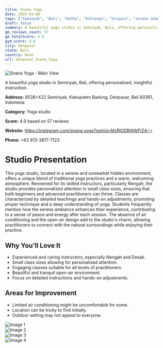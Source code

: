 ```yaml
---
title: Snana Yoga
date: 2025-03-08
tags: ["Seminyak", "Bali", "Hatha", "Ashtanga", "Vinyasa", "serene atmosphere", "small class size", "Denpasar"]  
draft: false
summary: A beautiful yoga studio in Seminyak, Bali, offering personalized, insightful instruction.
gm_reviews_count: 57
gm_totalScore: 4.9
gym_score: 4.6
city: Denpasar
state: Bali
country: None
url: Denpasar_Snana_Yoga
---
```


<div className="aspect-[16/9] relative my-8">
  <img 
    src="https://lh5.googleusercontent.com/p/AF1QipM5LNorX_7gsjRYd-rE8UddmtdsEuyPl22UBD8-=w1920-h1080-k-no"
    alt="Snana Yoga - Main View"
    className="object-cover absolute inset-0 w-full h-full rounded-lg"
  />
</div>

A beautiful yoga studio in Seminyak, Bali, offering personalized, insightful instruction.

**Address:** 8538+X22 Seminyak, Kabupaten Badung, Denpasar, Bali 80361, Indonesia

**Category:** Yoga studio

**Score:** 4.9 based on 57 reviews

**Website:** https://instagram.com/snana.yoga?igshid=MzRlODBiNWFlZA==

**Phone:** +62 813-3817-7123

# Studio Presentation

This yoga studio, located in a serene and somewhat hidden environment, offers a unique blend of traditional yoga practices and a warm, welcoming atmosphere. Renowned for its skilled instructors, particularly Nengah, the studio provides personalized attention in small class sizes, ensuring that both beginners and advanced practitioners can thrive. Classes are characterized by detailed teachings and hands-on adjustments, promoting proper technique and a deep understanding of yoga. Students frequently mention how the serene ambiance enhances their experience, contributing to a sense of peace and energy after each session. The absence of air conditioning and the open-air design add to the studio's charm, allowing practitioners to connect with the natural surroundings while enjoying their practice.

## Why You'll Love It

- Experienced and caring instructors, especially Nengah and Desak.
- Small class sizes allowing for personalized attention.
- Engaging classes suitable for all levels of practitioners.
- Beautiful and tranquil open-air environment.
- Focus on detailed instructions and hands-on adjustments.

## Areas for Improvement

- Limited air conditioning might be uncomfortable for some.
- Location can be tricky to find initially.
- Outdoor setting may not appeal to everyone.

<div className="grid grid-cols-1 xl:grid-cols-2 gap-4 my-8">
<div className="aspect-[4/3] relative"><img src="https://lh3.googleusercontent.com/p/AF1QipNGOx3eLHSqqB9oAZm3VFXAU16LnhhVgk3wwKei=w1920-h1080-k-no" alt="Image 1" className="object-cover absolute inset-0 w-full h-full rounded-lg" /></div>
<div className="aspect-[4/3] relative"><img src="https://lh5.googleusercontent.com/p/AF1QipNhLnzLfQQ7z0WeBdGDqHVzAWr9hSlH_I2pi8Rb=w1920-h1080-k-no" alt="Image 2" className="object-cover absolute inset-0 w-full h-full rounded-lg" /></div>
<div className="aspect-[4/3] relative"><img src="https://lh5.googleusercontent.com/p/AF1QipPxA9fVIn44yM1WPokrIImtPGYWgAqrwTPBD-Q4=w1920-h1080-k-no" alt="Image 3" className="object-cover absolute inset-0 w-full h-full rounded-lg" /></div>
<div className="aspect-[4/3] relative"><img src="https://lh5.googleusercontent.com/p/AF1QipNRIdOa9Z-PiPGkp-AEdXnQX_iEbamNqEdCih_k=w1920-h1080-k-no" alt="Image 4" className="object-cover absolute inset-0 w-full h-full rounded-lg" /></div>
</div>